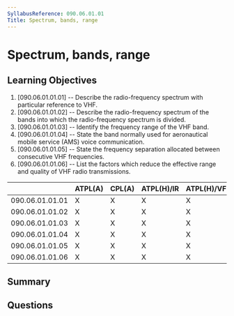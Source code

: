 ```yaml
---
SyllabusReference: 090.06.01.01
Title: Spectrum, bands, range
---
```


# Spectrum, bands, range

## Learning Objectives

1. [090.06.01.01.01] -- Describe the radio-frequency spectrum with particular reference to VHF.
2. [090.06.01.01.02] -- Describe the radio-frequency spectrum of the bands into which the radio-frequency spectrum is divided.
3. [090.06.01.01.03] -- Identify the frequency range of the VHF band.
4. [090.06.01.01.04] -- State the band normally used for aeronautical mobile service (AMS) voice communication.
5. [090.06.01.01.05] -- State the frequency separation allocated between consecutive VHF frequencies.
6. [090.06.01.01.06] -- List the factors which reduce the effective range and quality of VHF radio transmissions.


|                 | ATPL(A) | CPL(A) | ATPL(H)/IR | ATPL(H)/VFR | CPL(H) | IR | CBIR(A) |
|-----------------|---------|--------|------------|-------------|--------|----|---------|
| 090.06.01.01.01 |    X    |    X   |      X     |      X      |   X    | X  |    X    |
| 090.06.01.01.02 |    X    |    X   |      X     |      X      |   X    | X  |    X    |
| 090.06.01.01.03 |    X    |    X   |      X     |      X      |   X    | X  |    X    |
| 090.06.01.01.04 |    X    |    X   |      X     |      X      |   X    | X  |    X    |
| 090.06.01.01.05 |    X    |    X   |      X     |      X      |   X    | X  |    X    |
| 090.06.01.01.06 |    X    |    X   |      X     |      X      |   X    | X  |    X    |

## Summary

## Questions
